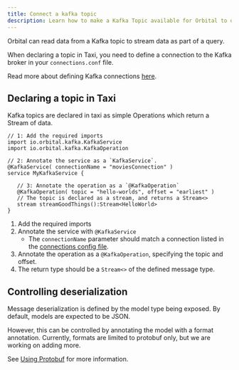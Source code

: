 ```yaml
---
title: Connect a kafka topic
description: Learn how to make a Kafka Topic available for Orbital to query
---
```



Orbital can read data from a Kafka topic to stream data as part of a query.

<!--
## Add a topic through the UI

The UI allows you to connect a Kafka topic directly, without having to manually edit taxi files.

<Callout type="note" title="Before you begin">

When importing a topic, it's expected that the model type already exists.

Either declare your model directly in your taxi schema, or consider importing
a model type, for example - [importing a Protobuf schema](/docs/describing-data-sources/protobuf/#importing-a-protobuf-through-the-ui)
</Callout>
-->

<Callout type="note" title="Before you begin">

  When declaring a topic in Taxi, you need to define a connection to the Kafka broker in your <code>connections.conf</code> file.
  
  Read more about defining Kafka connections <a href='/docs/describing-data-sources/configuring-connections#kafka-connections'>here</a>.
</Callout>


## Declaring a topic in Taxi

Kafka topics are declared in taxi as simple Operations which return a Stream of data.

```taxi
// 1: Add the required imports
import io.orbital.kafka.KafkaService
import io.orbital.kafka.KafkaOperation

// 2: Annotate the service as a `KafkaService`.
@KafkaService( connectionName = "moviesConnection" )
service MyKafkaService {

   // 3: Annotate the operation as a `@KafkaOperation`
   @KafkaOperation( topic = "hello-worlds", offset = "earliest" )
   // The topic is declared as a stream, and returns a Stream<>
   stream streamGoodThings():Stream<HelloWorld>
}
```

 1. Add the required imports
 1. Annotate the service with `@KafkaService`
    * The `connectionName` parameter should match a connection listed in the [connections config file](/docs/describing-data-sources/configuring-connections).
 1. Annotate the operation as a `@KafkaOperation`, specifying the topic and offset.
 1. The return type should be a `Stream<>` of the defined message type.

## Controlling deserialization
Message deserialization is defined by the model type being exposed.
By default, models are expected to be JSON.

However, this can be controlled by annotating the model with a format annotation.  Currently, formats are limited to protobuf only, but we are working on adding more.

See [Using Protobuf](/docs/describing-data-sources/protobuf/) for more information.
